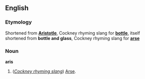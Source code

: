 ==English==
===Etymology===
Shortened from '''[[w:Aristotle|Aristotle]]''', Cockney rhyming slang for '''[[bottle]]''', itself shortened from '''bottle and glass''', Cockney rhyming slang for '''[[arse]]'''

===Noun===
'''aris'''

#(''[[Cockney rhyming slang]]'') [[Arse]].